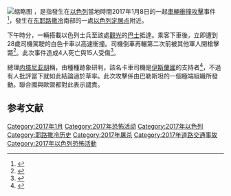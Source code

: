 {{expand|time=2017-01-09T16:05:46+00:00}}
{{refimprove|time=2017-01-09T16:05:46+00:00}}
{{Infobox civilian attack
| title       = 2017年耶路撒冷卡車襲擊事件
| partof      = [[以巴衝突|以巴衝突]]或[[伊斯蘭國|伊斯蘭國軍事行動]]<ref name=dailymail>{{cite web|url=http://www.haaretz.com/israel-news/1.763673/|title=Jerusalem Attack: 4 Soldiers Killed After Truck Rams Into Pedestrians|first1=Nir|last1=Hasson|first2=Gili|last2=Cohen|first3=Ido|last3=Efrati|first4=Barak|last4=Ravid|date=8 January 2017|publisher=|via=Haaretz|accessdate=2017-01-09|archive-date=2017-01-08|archive-url=https://web.archive.org/web/20170108144211/http://www.haaretz.com/israel-news/1.763673|dead-url=no}}</ref> (有爭議)
| image       = 2017 Jerusalem truck attack.jpg
| caption     = 
| map         = {{Location map |Israel jerusalem |float=center |caption= |lat_deg=31.754414 |lon_deg=35.231492}}
| location    = [[東耶路撒冷|東耶路撒冷]]Armon Hanatziv Esplanade
| coordinates = {{Coord|31.754414|N|35.231492|E|region:IL-JM_type:event|display=inline,title}}
| date        = {{Start date and age|2017|01|08|df=yes}}
| time        = 13:00
| timezone    = [[UTC+02:00|UTC+02:00]]
| type        = [[車輛衝撞攻擊|車輛衝撞攻擊]]
| fatalities  = 5 (包括行兇者)<ref>{{cite web|last1=Wootliff|first1=Raoul|title=Driver in Jerusalem truck-ramming reportedly shot dead|url=http://www.timesofisrael.com/liveblog-january-8-2017/|website=Times of Israel|accessdate=8 January 2017|archive-date=2017-01-08|archive-url=https://web.archive.org/web/20170108131144/http://www.timesofisrael.com/liveblog-january-8-2017|dead-url=no}}</ref>
| injuries    = 17<ref>{{Cite web|url=http://www.nytimes.com/2017/01/08/world/middleeast/jerusalem-truck-attack.html?ref=world|title=4 Die as Palestinian Rams Truck Into Israeli Soldiers in Jerusalem|date=8 January 2017|publisher=The New York Times|access-date=8 January 2017|archive-date=2017-01-08|archive-url=https://web.archive.org/web/20170108203634/http://www.nytimes.com/2017/01/08/world/middleeast/jerusalem-truck-attack.html?ref=world|dead-url=no}}</ref>
| perpetrator = Fadi al-Qanbar
| susperps    = [[解放巴勒斯坦人民阵线|解放巴勒斯坦人民阵线]]或[[伊斯兰国|伊斯兰国]] (有爭議)
| weapons     = [[半掛式卡車|半掛式卡車]]
| motive      = 
}}
[[File:Truck_used_in_2017_Jerusalem_truck_attack.jpg|缩略图]]
'''{{FULLPAGENAME}}'''，是指發生在[[以色列|以色列]]當地時間2017年1月8日的一起[[車輛衝撞攻擊|車輛衝撞攻擊]]事件<ref name="appletw">{{cite news|title=卡車衝撞以色列軍人 4死15傷|url=http://www.appledaily.com.tw/appledaily/article/international/20170109/37513837/hotdailyart_right|accessdate=2017-01-09|agency=[[台灣蘋果日報|台灣蘋果日報]]|date=2017-01-09|language=zh-Hant|archive-date=2017-01-09|archive-url=https://web.archive.org/web/20170109140727/http://www.appledaily.com.tw/appledaily/article/international/20170109/37513837/hotdailyart_right|dead-url=no}}</ref>，發生在[[东耶路撒冷|东耶路撒冷]]南部的一處[[以色列定居点|以色列定居点]]附近。

下午時分，一輛搭載以色列士兵至該處[[觀光|觀光]]的[[巴士|巴士]]抵達。乘客下車後，立即遭到28歲司機駕駛的白色卡車以高速衝撞。司機倒車再輾第二次前被其他軍人開槍擊斃<ref name="ftv.com.tw">{{cite news|title=耶路撒冷驚傳卡車衝撞軍人|url=http://news.ftv.com.tw/NewsContent.aspx?ntype=air&sno=2017109I01M1|accessdate=2017-01-09|agency=[[民視新聞|民視新聞]]|date=2017-01-09|archive-date=2017-01-10|archive-url=https://web.archive.org/web/20170110020009/http://news.ftv.com.tw/NewsContent.aspx?ntype=air&sno=2017109I01M1|dead-url=yes}}</ref>。此次事件造成4人死亡與15人受傷<ref name="trt">{{cite news|title=以色列四名士兵遭卡车冲撞死亡|url=http://www.trt.net.tr/chinese/guo-ji/2017/01/09/yi-se-lie-si-ming-shi-bing-zao-qia-che-chong-zhuang-si-wang-646953|accessdate=2017-01-09|agency=[[土耳其之聲|土耳其之聲]]|date=2017-01-09|archive-date=2019-12-05|archive-url=https://web.archive.org/web/20191205113610/https://www.trt.net.tr/chinese/guo-ji/2017/01/09/yi-se-lie-si-ming-shi-bing-zao-qia-che-chong-zhuang-si-wang-646953|dead-url=no}}</ref>。

總理[[内塔尼亚胡|内塔尼亚胡]]稱，由種種跡象研判，該名卡車司機是[[伊斯蘭國|伊斯蘭國]]的支持者<ref name="huanqiu">{{cite news|title=以色列卡车冲撞人群 以总理:司机为极端组织支持者|url=http://world.huanqiu.com/hot/2017-01/9922019.html|accessdate=2017-01-09|agency=[[環球網|環球網]]|date=2017-01-09|archive-date=2019-09-04|archive-url=https://web.archive.org/web/20190904164600/http://world.huanqiu.com/hot/2017-01/9922019.html|dead-url=no}}</ref>，不過有人批評當下就如此結論過於草率。此次攻擊係由巴勒斯坦的一個極端組織所發動。聯合國與歐盟都對此表示譴責。

==参考文献==
{{reflist}}

[[Category:2017年1月|Category:2017年1月]]
[[Category:2017年恐怖活动|Category:2017年恐怖活动]]
[[Category:2017年以色列|Category:2017年以色列]]
[[Category:耶路撒冷历史|Category:耶路撒冷历史]]
[[Category:2017年屠杀|Category:2017年屠杀]]
[[Category:2017年道路交通事故|Category:2017年道路交通事故]]
[[Category:2017年以色列恐怖活動|Category:2017年以色列恐怖活動]]